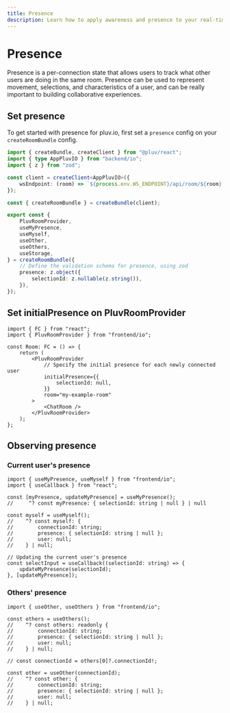 ```yaml
---
title: Presence
description: Learn how to apply awareness and presence to your real-time applications with @pluv/react.
---
```



# Presence

Presence is a per-connection state that allows users to track what other users are doing in the same room. Presence can be used to represent movement, selections, and characteristics of a user, and can be really important to building collaborative experiences.

## Set presence

To get started with presence for pluv.io, first set a `presence` config on your `createRoomBundle` config.

```ts
import { createBundle, createClient } from "@pluv/react";
import { type AppPluvIO } from "backend/io";
import { z } from "zod";

const client = createClient<AppPluvIO>({
    wsEndpoint: (room) => `${process.env.WS_ENDPOINT}/api/room/${room}`,
});

const { createRoomBundle } = createBundle(client);

export const {
    PluvRoomProvider,
    useMyPresence,
    useMyself,
    useOther,
    useOthers,
    useStorage,
} = createRoomBundle({
    // Define the validation schema for presence, using zod
    presence: z.object({
        selectionId: z.nullable(z.string()),
    }),
});
```

## Set initialPresence on PluvRoomProvider

```tsx
import { FC } from "react";
import { PluvRoomProvider } from "frontend/io";

const Room: FC = () => {
    return (
        <PluvRoomProvider
            // Specify the initial presence for each newly connected user
            initialPresence={{
                selectionId: null,
            }}
            room="my-example-room"
        >
            <ChatRoom />
        </PluvRoomProvider>
    );
};
```

## Observing presence

### Current user's presence

```tsx
import { useMyPresence, useMyself } from "frontend/io";
import { useCallback } from "react";

const [myPresence, updateMyPresence] = useMyPresence();
//     ^? const myPresence: { selectionId: string | null } | null

const myself = useMyself();
//    ^? const myself: {
//        connectionId: string;
//        presence: { selectionId: string | null };
//        user: null;
//    } | null;

// Updating the current user's presence
const selectInput = useCallback((selectionId: string) => {
    updateMyPresence(selectionId);
}, [updateMyPresence]);
```

### Others' presence

```tsx
import { useOther, useOthers } from "frontend/io";

const others = useOthers();
//    ^? const others: readonly {
//        connectionId: string;
//        presence: { selectionId: string | null };
//        user: null;
//    } | null;

// const connectionId = others[0]?.connectionId!;

const other = useOther(connectionId);
//    ^? const other: {
//        connectionId: string;
//        presence: { selectionId: string | null };
//        user: null;
//    } | null;
```

